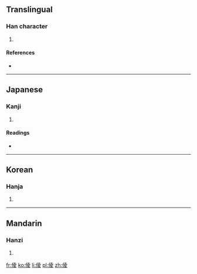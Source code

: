 ==Translingual==

===Han character===
{{Han char|rn=9|rad=人|as=08|sn=10|four=2424<sub>7</sub>|canj=人土金水 (OGCE)}}

# {{defn|Han|sort=人08}}

====References====
* {{Han ref|kx=0109.090|dkj=00799|dj=0232.070|hdz=10170.050|uh=5030|ud=20528|bh=D0CD|bd=53453}}

----

==Japanese==

===Kanji===
{{ja-kanji|grade=|rs=人08}}

# {{defn|lang=ja|sort=人08}}

====Readings====
* {{ja-readings|on=[[りょう]] (ryō), [[ろう]] (rō)|kun=[[おかす]] (okasu), [[あぎむく]] (agimuku), [[ながい]] (nagai)}}

----

==Korean==

===Hanja===
{{ko-hanja|hangeul=릉|rv=reung|mr=rŭng}}

# {{defn|lang=ko|sort=人08}}

----

==Mandarin==

===Hanzi===
{{cmn-hanzi|pin=[[léng]] ([[leng2]])|wg=leng<sup>2</sup>}}

# {{defn|lang=cmn|sort=人08}}

[[fr:倰]]
[[ko:倰]]
[[li:倰]]
[[pl:倰]]
[[zh:倰]]